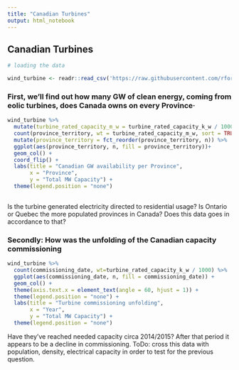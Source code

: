 ```yaml
---
title: "Canadian Turbines"
output: html_notebook
---
```

## Canadian Turbines

```r
# loading the data

wind_turbine <- readr::read_csv('https://raw.githubusercontent.com/rfordatascience/tidytuesday/master/data/2020/2020-10-27/wind-turbine.csv')

```
### First, we'll find out how many GW of clean energy, coming from eolic turbines, does Canada owns on every Province·

```r

wind_turbine %>% 
  mutate(turbine_rated_capacity_m_w = turbine_rated_capacity_k_w / 1000) %>% 
  count(province_territory, wt = turbine_rated_capacity_m_w, sort = TRUE) %>% 
  mutate(province_territory = fct_reorder(province_territory, n)) %>% 
  ggplot(aes(province_territory, n, fill = province_territory))+
  geom_col() +
  coord_flip() +
  labs(title = "Canadian GW availability per Province", 
       x = "Province",
       y = "Total MW Capacity") +
  theme(legend.position = "none")
  
```
Is the turbine generated electricity directed to residential usage?
Is Ontario or Quebec the more populated provinces in Canada?
Does this data goes in accordance to that?


### Secondly: How was the unfolding of the Canadian capacity commissioning 

```r
wind_turbine %>% 
  count(commissioning_date, wt=turbine_rated_capacity_k_w / 1000) %>% 
  ggplot(aes(commissioning_date, n, fill = commissioning_date)) +
  geom_col() +
  theme(axis.text.x = element_text(angle = 60, hjust = 1)) +
  theme(legend.position = "none") +
  labs(title = "Turbine commissioning unfolding", 
       x = "Year",
       y = "Total MW Capacity") +
  theme(legend.position = "none")
```

Have they've reached needed capacity circa 2014/2015?
After that period it appears to be a decline in commissioning. 
ToDo: cross this data with population, density, electrical capacity in order to test for the previous question.





